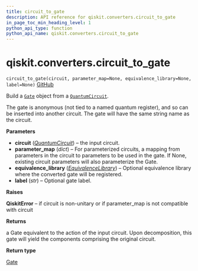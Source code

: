 ```yaml
---
title: circuit_to_gate
description: API reference for qiskit.converters.circuit_to_gate
in_page_toc_min_heading_level: 1
python_api_type: function
python_api_name: qiskit.converters.circuit_to_gate
---
```


# qiskit.converters.circuit\_to\_gate

<span id="qiskit.converters.circuit_to_gate" />

`circuit_to_gate(circuit, parameter_map=None, equivalence_library=None, label=None)` [GitHub](https://github.com/qiskit/qiskit/tree/stable/0.19/qiskit/converters/circuit_to_gate.py "view source code")

Build a [`Gate`](qiskit.circuit.Gate "qiskit.circuit.Gate") object from a [`QuantumCircuit`](qiskit.circuit.QuantumCircuit "qiskit.circuit.QuantumCircuit").

The gate is anonymous (not tied to a named quantum register), and so can be inserted into another circuit. The gate will have the same string name as the circuit.

**Parameters**

*   **circuit** ([*QuantumCircuit*](qiskit.circuit.QuantumCircuit "qiskit.circuit.QuantumCircuit")) – the input circuit.
*   **parameter\_map** (*dict*) – For parameterized circuits, a mapping from parameters in the circuit to parameters to be used in the gate. If None, existing circuit parameters will also parameterize the Gate.
*   **equivalence\_library** ([*EquivalenceLibrary*](qiskit.circuit.EquivalenceLibrary "qiskit.circuit.EquivalenceLibrary")) – Optional equivalence library where the converted gate will be registered.
*   **label** (*str*) – Optional gate label.

**Raises**

**QiskitError** – if circuit is non-unitary or if parameter\_map is not compatible with circuit

**Returns**

a Gate equivalent to the action of the input circuit. Upon decomposition, this gate will yield the components comprising the original circuit.

**Return type**

[Gate](qiskit.circuit.Gate "qiskit.circuit.Gate")

